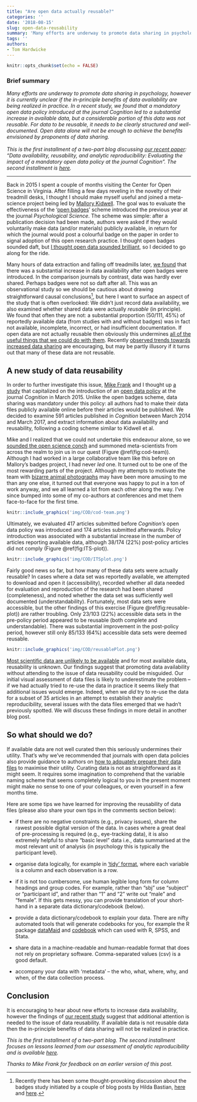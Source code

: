 ```yaml
---
title: "Are open data actually reusable?"
categories: ''
date: '2018-08-15'
slug: open-data-reusability
summary: 'Many efforts are underway to promote data sharing in psychology, however it is currently unclear if the in-principle benefits of data availability are being realized in practice. In a recent study, we found that a mandatory open data policy introduced at the journal Cognition led to a substantial increase in available data, but a considerable portion of this data was not reusable. For data to be reusable, it needs to be clearly structured and well-documented. Open data alone will not be enough to achieve the benefits envisioned by proponents of data sharing.'
tags: ''
authors:
- Tom Hardwicke
---
```


```r
knitr::opts_chunk$set(echo = FALSE)
```

### Brief summary
*Many efforts are underway to promote data sharing in psychology, however it is currently unclear if the in-principle benefits of data availability are being realized in practice. In a recent study, we found that a mandatory open data policy introduced at the journal Cognition led to a substantial increase in available data, but a considerable portion of this data was not reusable. For data to be reusable, it needs to be clearly structured and well-documented. Open data alone will not be enough to achieve the benefits envisioned by proponents of data sharing. <br><br>This is the first installment of a two-part blog discussing [our recent paper](https://dx.doi.org/10.1098/rsos.180448): "Data availability, reusability, and analytic reproducibility: Evaluating the impact of a mandatory open data policy at the journal Cognition". The second installment is [here](https://tomhardwicke.netlify.com/blog/psychology-reproducibility/).*

***  

Back in 2015 I spent a couple of months visiting the Center for Open Science in Virginia. After filling a few days reveling in the novelty of their treadmill desks, I thought I should make myself useful and joined a meta-science project being led by [Mallory Kidwell](https://twitter.com/kidwellmc). The goal was to evaluate the effectiveness of the '[open badges](https://cos.io/our-services/open-science-badges/)' scheme introduced the previous year at the journal *Psychological Science*. The scheme was simple: after a publication decision had been made, authors were asked if they would voluntarily make data (and/or materials) publicly available, in return for which the journal would post a colourful badge on the paper in order to signal adoption of this open research practice. I thought open badges sounded daft, but [I thought open data sounded brilliant](https://tomhardwicke.netlify.com/blog/attrition-scholarly-record/), so I decided to go along for the ride.

Many hours of data extraction and falling off treadmills later, [we found](https://doi.org/10.1371/journal.pbio.1002456) that there was a substantial increase in data availability after open badges were introduced. In the comparison journals by contrast, data was hardly ever shared. Perhaps badges were not so daft after all. This was an observational study so we should be cautious about drawing straightforward causal conclusions[^causalMech], but here I want to surface an aspect of the study that is often overlooked: We didn't just record data availability, we also examined whether shared data were actually *reusable* (in principle). We found that often they are not: a substantial proportion (50/111, 45%) of reportedly available data (from studies with and without badges) was in fact not available, incomplete, incorrect, or had insufficient documentation. If open data are not actually reusable then obviously this undermines [all of the useful things that we could do with them](https://tomhardwicke.netlify.com/blog/attrition-scholarly-record/). Recently [observed trends towards increased data sharing](http://doi.org/10.1525/collabra.102) are encouraging, but may be partly illusory if it turns out that many of these data are not reusable.

[^causalMech]: Recently there has been some thought-provoking discussion about the badges study initiated by a couple of blog posts by Hilda Bastian, [here](http://blogs.plos.org/absolutely-maybe/2017/08/29/bias-in-open-science-advocacy-the-case-of-article-badges-for-data-sharing/) and [here](http://blogs.plos.org/absolutely-maybe/2017/09/01/whats-open-whats-data-whats-proof-whats-spin/).

## A new study of data reusability

In order to further investigate this issue, [Mike Frank](https://twitter.com/mcxfrank) and I thought up [a study](https://dx.doi.org/10.1098/rsos.180448) that capitalized on the introduction of an [open data policy](https://doi.org/10.1016/j.cognition.2014.11.004) at the journal *Cognition* in March 2015. Unlike the open badges scheme, data sharing was mandatory under this policy: all authors had to make their data files publicly available online before their articles would be published. We decided to examine 591 articles published in *Cognition* between March 2014 and March 2017, and extract information about data availability and reusability, following a coding scheme similar to Kidwell et al.

Mike and I realized that we could not undertake this endeavour alone, so we [sounded the open science conch](https://www.youtube.com/watch?v=MPpiCdt5aC8) and summoned meta-scientists from across the realm to join us in our quest (Figure \@ref(fig:cod-team)). Although I had worked in a large collaborative team like this before on Mallory's badges project, I had never *led* one. It turned out to be one of the most rewarding parts of the project. Although my attempts to motivate the team with [bizarre animal photographs](https://meme.xyz/uploads/posts/t/l-28162-ive-never-wanted-to-be-in-a-gang-more-than-this-one.jpg) may have been more amusing to me than any one else, it turned out that everyone was happy to put in a ton of work anyway, and we all learned a lot from each other along the way. I've since bumped into some of my co-authors at conferences and met them face-to-face for the first time.

```r
knitr::include_graphics('img/COD/cod-team.png')
```

Ultimately, we evaluated 417 articles submitted before *Cognition's* open data policy was introduced and 174 articles submitted afterwards. Policy introduction was associated with a substantial increase in the number of articles reporting available data, although 38/174 (22%) post-policy articles did not comply (Figure \@ref(fig:ITS-plot)).

```r
knitr::include_graphics('img/COD/ITSplot.png')
```

Fairly good news so far, but how many of these data sets were actually reusable? In cases where a data set was reportedly available, we attempted to download and open it (accessibility), recorded whether all data needed for evaluation and reproduction of the research had been shared (completeness), and noted whether the data set was sufficiently well documented (understandability). Fortunately, most data sets were accessible, but the other findings of this exercise (Figure \@ref(fig:reusable-plot)) are rather troubling. Only 23/103 (22%) accessible data sets in the pre-policy period appeared to be reusable (both complete and understandable). There was substantial improvement in the post-policy period, however still only 85/133 (64%) accessible data sets were deemed reusable.

```r
knitr::include_graphics('img/COD/reusablePlot.png')
```

[Most scientific data are unlikely to be available](https://tomhardwicke.netlify.com/blog/attrition-scholarly-record/) and for most available data, reusability is unknown. Our findings suggest that promoting data availability without attending to the issue of data reusability could be misguided. Our initial visual assessment of data files is likely to underestimate the problem -- if we had actually tried to re-use the data in practice it seems likely that additional issues would emerge. Indeed, when we *did* try to re-use the data for a subset of 35 articles in an attempt to establish their analytic reproducibility, several issues with the data files emerged that we hadn't previously spotted. We will discuss these findings in more detail in another blog post.

## So what should we do?

If available data are not well curated then this seriously undermines their utility. That's why we've recommended that journals with open data policies also provide guidance to authors on [how to adquately prepare their data files](http://doi.org/10.1525/collabra.158) to maximise their utility. Curating data is not as straightforward as it might seem. It requires some imagination to comprehend that the variable naming scheme that seems completely logical to you in the present moment might make no sense to one of your colleagues, or even yourself in a few months time. 

Here are some tips we have learned for improving the reusability of data files (please also share your own tips in the comments section below):

* if there are no negative constraints (e.g., privacy issues), share the rawest possible digital version of the data. In cases where a great deal of pre-processing is required (e.g., eye-tracking data), it is also extremely helpful to share "basic level" data i.e., data summarised at the most relevant unit of analysis (in psychology this is typically the participant level).

* organise data logically, for example in ['tidy' format](https://vita.had.co.nz/papers/tidy-data.pdf), where each variable is a column and each observation is a row.

* if it is not too cumbersome, use human legible long form for column headings and group codes. For example, rather than "sbj" use "subject" or "participant id", and rather than "1" and "2" write out "male" and "female". If this gets messy, you can provide translation of your short-hand in a separate data dictionary/codebook (below).

* provide a data dictionary/codebook to explain your data. There are nifty automated tools that will generate codebooks for you, for example the R package [dataMaid](https://www.r-bloggers.com/generating-codebooks-in-r/) and [codebook](https://rubenarslan.ocpu.io/codebook/www/) which can used with R, SPSS, and Stata.

* share data in a machine-readable and human-readable format that does not rely on proprietary software. Comma-separated values (csv) is a good default.

* accompany your data with 'metadata' -- the who, what, where, why, and when, of the data collection process.


## Conclusion

It is encouraging to hear about new efforts to increase data availability, however the findings of [our recent study](https://dx.doi.org/10.1098/rsos.180448) suggest that additional attention is needed to the issue of data reusability. If available data is not reusable data then the in-principle benefits of data sharing will not be realized in practice.

*This is the first installment of a two-part blog. The second installment focuses on lessons learned from our assessment of analytic reproducibility and is available [here](https://tomhardwicke.netlify.com/blog/psychology-reproducibility/).*

*Thanks to Mike Frank for feedback on an earlier version of this post.*